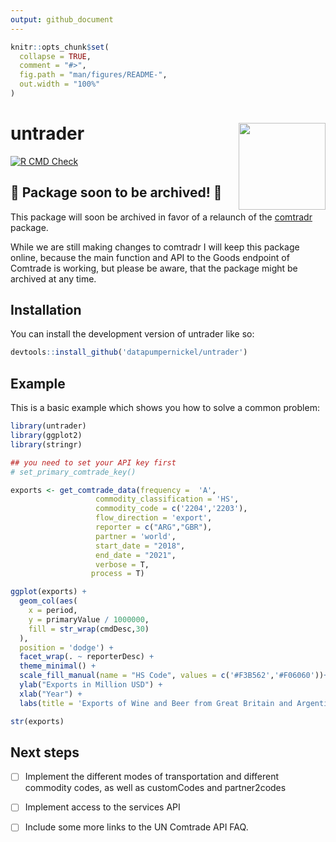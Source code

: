 ```yaml
---
output: github_document
---
```


<!-- README.md is generated from README.Rmd. Please edit that file -->

```r
knitr::opts_chunk$set(
  collapse = TRUE,
  comment = "#>",
  fig.path = "man/figures/README-",
  out.width = "100%"
)
```

# untrader <a href="https://datapumpernickel.github.io/untrader/"><img src="man/figures/logo.png" align="right" height="139" /></a>

<!-- badges: start -->
[![R CMD Check](https://github.com/datapumpernickel/untrader/actions/workflows/R-CMD-check.yaml/badge.svg)](https://github.com/datapumpernickel/untrader/actions/workflows/R-CMD-check.yaml)
<!-- badges: end -->

## 🚧 Package soon to be archived! 🚧 

This package will soon be archived in favor of a relaunch of the [comtradr](https://github.com/ropensci/comtradr) package. 

While we are still making changes to comtradr I will keep this package online, because the main function and API to the Goods endpoint of Comtrade is working, but please be aware, that the package might be archived at any time. 


## Installation

You can install the development version of untrader like so:

``` r
devtools::install_github('datapumpernickel/untrader')
```

## Example

This is a basic example which shows you how to solve a common problem:

```r
library(untrader)
library(ggplot2)
library(stringr)

## you need to set your API key first
# set_primary_comtrade_key()

exports <- get_comtrade_data(frequency =  'A',
                   commodity_classification = 'HS',
                   commodity_code = c('2204','2203'),
                   flow_direction = 'export',
                   reporter = c("ARG","GBR"),
                   partner = 'world',
                   start_date = "2018",
                   end_date = "2021",
                   verbose = T,
                  process = T)

ggplot(exports) +
  geom_col(aes(
    x = period,
    y = primaryValue / 1000000,
    fill = str_wrap(cmdDesc,30)
  ),
  position = 'dodge') +
  facet_wrap(. ~ reporterDesc) +
  theme_minimal() +
  scale_fill_manual(name = "HS Code", values = c('#F3B562','#F06060'))+
  ylab("Exports in Million USD") +
  xlab("Year") +
  labs(title = 'Exports of Wine and Beer from Great Britain and Argentina')

str(exports)

```


## Next steps

- [ ] Implement the different modes of transportation and different commodity codes, as well as customCodes and partner2codes

- [ ] Implement access to the services API

- [ ] Include some more links to the UN Comtrade API FAQ. 
